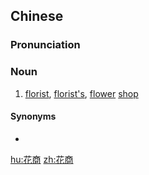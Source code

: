 ==Chinese==
{{zh-forms}}

===Pronunciation===
{{zh-pron
|m=huāshāng
|c=faa1 soeng1
|cat=n
}}

===Noun===
{{zh-noun}}

# [[florist]], [[florist's]], [[flower]] [[shop]]

====Synonyms====
* {{zh-l|花店}}

[[hu:花商]]
[[zh:花商]]